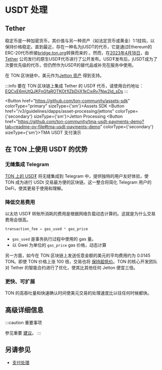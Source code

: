
# USDT 处理

## Tether

稳定币是一种加密货币，其价值与另一种资产（如法定货币或黄金）1:1挂钩，以保持价格稳定。直到最近，存在一种名为jUSDT的代币，它是通过Ethereum的ERC-20代币桥接<a href="https://bridge.ton.org" target="_blank">bridge.ton.org</a>转换而来的 。然而，在[2023年4月18日](https://t.me/toncoin/824)，由 <a href="https://tether.to/en/" target="_blank">Tether</a> 公司发行的原生USD₮代币进行了公开发布。USD₮发布后，jUSDT成为了次要优先级的代币，但仍然作为USD₮的替代品或补充在服务中使用。

在 TON 区块链中，美元作为[Jetton 资产](/v3/guidelines/dapps/asset-processing/jettons) 得到支持。

:::info
要在 TON 区块链上集成 Tether 的 USD₮ 代币，请使用合约地址：
[EQCxE6mUtQJKFnGfaROTKOt1lZbDiiX1kCixRv7Nw2Id_sDs](https://tonviewer.com/EQCxE6mUtQJKFnGfaROTKOt1lZbDiiX1kCixRv7Nw2Id_sDs?section=jetton)
:::

<Button href="https://github.com/ton-community/assets-sdk" colorType="primary" sizeType={'sm'}>Assets SDK</Button>
<Button href="/v3/guidelines/dapps/asset-processing/jettons" colorType={'secondary'} sizeType={'sm'}>Jetton Processing</Button>
<Button href="https://github.com/ton-community/tma-usdt-payments-demo?tab=readme-ov-file#tma-usdt-payments-demo" colorType={'secondary'} sizeType={'sm'}>TMA USDT 支付演示</Button>

## 在 TON 上使用 USD₮ 的优势

### 无缝集成 Telegram

[TON 上的 USD₮](https://ton.org/borderless) 将无缝集成到 Telegram 中，提供独特的用户友好体验，使 TON 成为进行 USDt 交易最方便的区块链。这一整合将简化 Telegram 用户的 DeFi，使其更易于使用和理解。

### 降低交易费用

以太坊 USD₮ 转账所消耗的费用是根据网络负载动态计算的。这就是为什么交易费用会很高。

```cpp
transaction_fee = gas_used * gas_price
```

- `gas_used` 是事务执行过程中使用的 gas 量。
- 以 Gwei 为单位的 `gas_price`  gas 价格，动态计算

另一方面，如今在 TON 区块链上发送任意金额的美元的平均费用约为 0.0145 TON。即使 TON 价格上涨 100 倍，交易也将 [保持超低价](/v3/documentation/smart-contracts/transaction-fees/fees#average-transaction-cost)。TON 的核心开发团队对 Tether 的智能合约进行了优化，使其比其他任何 Jetton 便宜三倍。

### 更快、可扩展

TON 的高吞吐量和快速确认时间使美元交易的处理速度比以往任何时候都快。

## 高级详细信息

:::caution 重要事项

参见重要 [建议](/v3/guidelines/dapps/asset-processing/jettons)。
:::

## 另请参见

- [支付处理](/v3/guidelines/dapps/asset-processing/payments-processing)
